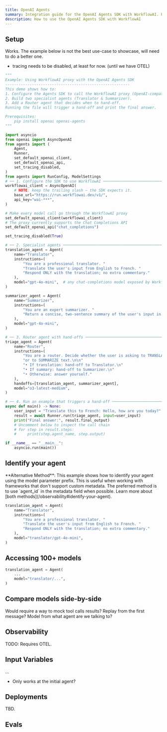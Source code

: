 ```yaml
---
title: OpenAI Agents
summary: Integration guide for the OpenAI Agents SDK with WorkflowAI. Provides a step-by-step example for connecting OpenAI agents to the platform.
description: How to use the OpenAI Agents SDK with WorkflowAI
---
```


## Setup

Works. The example below is not the best use-case to showcase, will need to do a better one.

- tracing needs to be disabled, at least for now. (until we have OTEL)

```python
"""
Example: Using WorkflowAI proxy with the OpenAI Agents SDK
--------------------------------------------------------
This demo shows how to:
1. Configure the Agents SDK to call the WorkflowAI proxy (OpenAI‑compatible).
2. Build two specialist agents (Translator & Summarizer).
3. Add a Router agent that decides when to hand‑off.
Running the file will trigger a hand‑off and print the final answer.

Prerequisites:
    pip install openai openai-agents
"""

import asyncio
from openai import AsyncOpenAI
from agents import (
    Agent,
    Runner,
    set_default_openai_client,
    set_default_openai_api,
    set_tracing_disabled,
)
from agents import RunConfig, ModelSettings
# ── 1. Configure the SDK to use WorkflowAI ──────────────────────────────────────
workflowai_client = AsyncOpenAI(
    # NOTE: keep the trailing slash – the SDK expects it.
    base_url="https://run.workflowai.dev/v1/",
    api_key="wai-***",
)

# Make every model call go through the WorkflowAI proxy
set_default_openai_client(workflowai_client)
# The proxy currently supports the Chat Completions API
set_default_openai_api("chat_completions")

set_tracing_disabled(True)

# ── 2. Specialist agents ────────────────────────────────────────────────────────
translation_agent = Agent(
    name="Translator",
    instructions=(
        "You are a professional translator. "
        "Translate the user's input from English to French. "
        "Respond ONLY with the translation; no extra commentary."
    ),
    model="gpt-4o-mini",  # any chat‑completions model exposed by WorkflowAI
)

summarizer_agent = Agent(
    name="Summarizer",
    instructions=(
        "You are an expert summarizer. "
        "Return a concise, two‑sentence summary of the user's input in English."
    ),
    model="gpt-4o-mini",
)

# ── 3. Router agent with hand‑offs ──────────────────────────────────────────────
triage_agent = Agent(
    name="Router",
    instructions=(
        "You are a router. Decide whether the user is asking to TRANSLATE text "
        "or to SUMMARIZE text.\n\n"
        "• If translation: hand‑off to Translator.\n"
        "• If summary: hand‑off to Summarizer.\n"
        "• Otherwise: answer yourself."
    ),
    handoffs=[translation_agent, summarizer_agent],
    model="o3-latest-medium",
)

# ── 4. Run an example that triggers a hand‑off ──────────────────────────────────
async def main() -> None:
    user_input = "Translate this to French: Hello, how are you today?"
    result = await Runner.run(triage_agent, input=user_input)
    print("Final answer:", result.final_output)
    # Uncomment below to inspect the call chain
    # for step in result.steps:
    #     print(step.agent_name, step.output)

if __name__ == "__main__":
    asyncio.run(main())
```

## Identify your agent

<Callout type="info">
  **Alternative Method**: This example shows how to identify your agent using the model parameter prefix. This is useful when working with frameworks that don't support custom metadata. The preferred method is to use `agent_id` in the metadata field when possible. Learn more about [both methods](/observability#identify-your-agent).
</Callout>

```python
translation_agent = Agent(
    name="Translator",
    instructions=(
        "You are a professional translator. "
        "Translate the user's input from English to French. "
        "Respond ONLY with the translation; no extra commentary."
    ),
    model="translator/gpt-4o-mini",
)
```

## Accessing 100+ models

```python
translation_agent = Agent(
    ...
    model="translator/...",
)
```

## Compare models side-by-side

Would require a way to mock tool calls results?
Replay from the first message?
Model from what agent are we talking to?

## Observability

TODO: Requires OTEL.

## Input Variables

...
- Only works at the initial agent?

## Deployments

TBD.

## Evals
